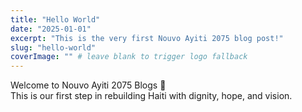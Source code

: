 ```yaml
---
title: "Hello World"
date: "2025-01-01"
excerpt: "This is the very first Nouvo Ayiti 2075 blog post!"
slug: "hello-world"
coverImage: "" # leave blank to trigger logo fallback
---
```


Welcome to Nouvo Ayiti 2075 Blogs 🎉  
This is our first step in rebuilding Haiti with dignity, hope, and vision.
